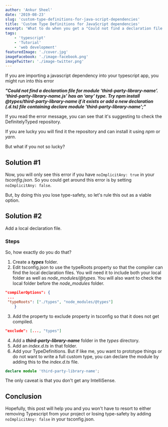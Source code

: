 ```yaml
---
author: 'Ankur Sheel'
date: '2019-08-23'
slug: 'custom-type-definitions-for-java-script-dependencies'
title: 'Custom Type Definitions for JavaScript dependencies'
excerpt: 'What to do when you get a "Could not find a declaration file for module" error when the package does not exist in "@types/third-party-library-name" error and you are too lazy to write a full custom definition.'
tags:
    - 'typescript'
    - 'Tutorial'
    - 'web development'
featuredImage: './cover.jpg'
imageFacebook: './image-facebook.png'
imageTwitter: './image-twitter.png'
---
```


If you are importing a javascript dependency into your typescript app, you might run into this error

**_"Could not find a declaration file for module ‘third-party-library-name’. ‘third-party-library-name.js’ has an ‘any’ type.
Try npm install @types/third-party-library-name if it exists or add a new declaration (.d.ts) file containing declare module 'third-party-library-name';"_**

If you read the error message, you can see that it's suggesting to check the DefinitelyTyped repository.

If you are lucky you will find it the repository and can install it using _npm_ or _yarn_.

But what if you not so lucky?

## Solution #1

Now, you will only see this error if you have `noImplicitAny: true` in your _tsconfig.json_. So you could get around this error is by setting `noImplicitAny: false`.

But, by doing this you lose type-safety, so let's rule this out as a viable option.

## Solution #2

Add a local declaration file.

### Steps

So, how exactly do you do that?

1. Create a **_types_** folder.
2. Edit tsconfig.json to use the typeRoots property so that the compiler can find the local declaration files. You will need it to include both your local folder as well as _node_modules/@types_. You will also want to check the local folder before the _node_modules_ folder.

```json
"compilerOptions": {
 ...
 "typeRoots": ["./types", "node_modules/@types"]
    }
```

3. Add the property to exclude property in tsconfig so that it does not get compiled.

```json
"exclude": [..., "types"]
```

4. Add a **_third-party-library-name_** folder in the _types_ directory.
5. Add an _index.d.ts_ in that folder.
6. Add your TypeDefinitions. But if like me, you want to prototype things or do not want to write a full custom type, you can declare the module by adding this to the _index.d.ts_ file.

```typescript
declare module 'third-party-library-name';
```

The only caveat is that you don't get any IntelliSense.

## Conclusion

Hopefully, this post will help you and you won't have to resort to either removing Typescript from your project or losing type-safety by adding `noImplicitAny: false` in your tsconfig.json.
